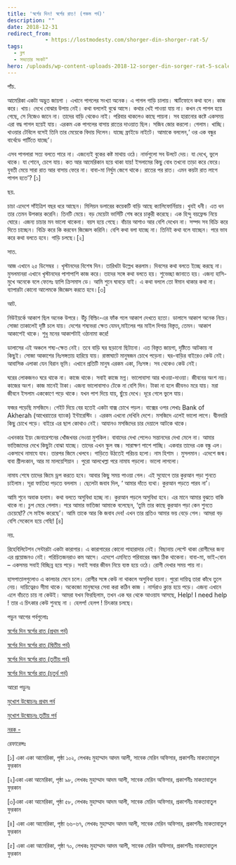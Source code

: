 ```yaml
---
title: 'স্বর্গের দিন! স্বর্গের রাত! (পঞ্চম পর্ব)'
description: ""
date: 2018-12-31
redirect_from: 
            - https://lostmodesty.com/shorger-din-shorger-rat-5/
tags: 
  - ব্লগ
  - সভ্যতার সংকট"
hero: /uploads/wp-content-uploads-2018-12-sorger-din-sorger-rat-5-scaled.jpg
---
```

পাঁচ.

আমেরিকা একটা অদ্ভুত জায়গা । এখানে পাগলের সংখ্যা অনেক। এ পাগল গাড়ি চালায়। স্মার্টফোনে কথা বলে। কাজ করে। খায়। দেখে বোঝার উপায় নেই। কথা বললেই বুঝে আসে। কথার খেই পাওয়া যায় না। কখন যে পাগল হয়ে গেছে, সে নিজেও জানে না। তাদের বাড়ি থেকেও নাই। পরিবার থাকলেও কাছে পায়না। সব হারানোর কষ্টে একসময় এরা বদ্ধ পাগল হয়েই যায়। এরকম এক পাগলের বাসায় রাতের দাওয়াত ছিল। সজিব জোর করলো। গেলাম। খাচ্ছি। খাওয়ার টেবিলে বসেই তিনি তার মেয়েকে বিদায় দিলেন। যাচ্ছে ফ্রাইডে নাইটে। আমাকে বললেন,‘ ওর এক বন্ধুর বার্থেডে পার্টিতে যাচ্ছে’।

এসব পাগলারা সত্য বলতে পারে না। এজন্যেই বুকের কষ্ট মাথায় ওঠে। নার্ভগুলো সব উলটে দেয়। যা দেখে, ভুলে থাকে। যা শোনে, চেপে যায়। কত আর আমেরিকান হয়ে থাকা যায়! ইসলামের কিছু বোধ তখনো তাড়া করে ফেরে। যুবতী মেয়ে সারা রাত আর বাসায় ফেরে না। বাবা-মা নির্ঘুম জেগে থাকে। রাতের পর রাত। এমন কয়টা রাত লাগে পাগল হতে’? \[১]

ছয়.

চাচা এদেশে সাঁইত্রিশ বছর ধরে আছেন। মিলিয়ন ডলারের কয়েকটি বাড়ি আছে ক্যালিফোর্নিয়ায়। খুবই ধনী। এত ধন তার তেমন উপকার করেনি। তিনটি মেয়ে। বড় মেয়েটা ভার্সিটি শেষ করে চাকুরী করেছে। এক হিন্দু বয়ফ্রেন্ড নিয়ে ঘোরে। এজন্য চাচার মন ভালো থাকেনা। বয়স হয়ে গেছে। বাঁচার আশাও আর বেশি দেখেন না। সম্পদ সব বিক্রি করে দিতে চাচ্ছেন। বিক্রি করে কি করবেন জিজ্ঞেস করিনি। বেশি কথা বলা যাচ্ছে না। তিনিই কথা বলে যাচ্ছেন। পরে ভাব করে কথা বলতে হবে। গাড়ি চলছে।\[২]

সাত.

আজ এখানে ২৫ ডিসেম্বর । খৃস্টানদের বিশেষ দিন। তারিখটা উল্লেখ করলাম। দিবসের কথা বলতে ইচ্ছে করছে না। মুসলমানরা এখানে খৃস্টানদের পাশাপাশি কাজ করে। তাদের সঙ্গে কথা বলতে হয়। শুভেচ্ছা জানাতে হয়। এজন্য হাসি-মুখে অনেকে বলে ফেলেঃ হ্যাপি ক্রিসমাস ডে। আমি শুনে ঘাবড়ে যাই। এ কথা বললে তো ঈমান থাকার কথা না। ব্যাপারটা কোনো আলেমকে জিজ্ঞেস করতে হবে।\[৩]

আট.

নিউইয়র্কে আকাশ ছিল অনেক উপরে। উঁচু বিল্ডিং-এর ফাঁক গলে আকাশ দেখতে হতো। ডালাসে আকাশ অনেক নিচে। সোজা তাকালেই দৃষ্টি চলে যায়। দেশের শষ্যভরা ক্ষেত যেমন,মাইলের পর মাইল দিগন্ত বিস্তৃত, তেমন। আকাশ আকাশেই থাকে। শুধু মনের আকাশটাই ওঠানামা করে!

ডালাসের এই অঞ্চলে শষ্য-ক্ষেত নেই। তবে বাড়ি ঘর ছড়ানো ছিটানো। এত বিস্তৃত জায়গা, দৃষ্টিতে আটকায় না কিছুই। সোজা আকাশের নিঃসঙ্গতায় হারিয়ে যায়। রাস্তাঘাটে মানুষজন চোখে পড়েনা। ঘর-বাড়ির বাইরেও কেউ নেই। আবাসিক এলাকা যেন বিরান ভূমি। এখানে প্রতিটি মানুষ এরকম একা, নিঃসঙ্গ। সব থেকেও কেউ নেই।

ঘরের লোকজনও ঘরে থাকে না। কাজে থাকে। সবাই কাজে মগ্ন। ভালোবাসা আর খাওয়া-দাওয়া। জীবনের অংশ নয়। কাজের অংশ। কাজ মানেই টাকা। এজন্য ভালোবাসাও টেকে না বেশি দিন। টাকা না হলে জীবনও মরে যায়। মরা জীবনে ইসলাম এককোণে পড়ে থাকে। যখন পাশ দিয়ে যায়, ছুঁয়ে দেখে। দূরে গেলে ভুলে যায়।

ফজর পড়েছি মসজিদে। গেইট দিয়ে বের হতেই একটা বাক্স চোখে পড়ল। বাক্সের ওপর লেখাঃ Bank of Akherah (আখেরাতের ব্যাংক) ইন্টারেস্টিং । এরকম এখনো দেখিনি দেশে। মসজিদে এলেই ভালো লাগে। দ্বীনদারি কিছু চোখে পড়ে। বাইরে এর ছাপ কোথাও নেই। আযানও মসজিদের চার দেয়ালে আটকে থাকে।

এখনকার ইয়ং জেনারেশনের খোঁজখবর নেওয়া মুশকিল। বাবাদের দেখা পেলেও সন্তানদের দেখা মেলে না। আমার ভাতিজাদের দেখে কিছুটা বোঝা যাচ্ছে। তাদের এখন স্কুল বন্ধ। সারাক্ষণ পাশে পাচ্ছি। একবার তাদের এক বন্ধু এল। একসাথে নামাযে যাব। তারপর জিমে খেলবে। গাড়িতে উঠতেই পরিচয় হলো। নাম হিশাম । মুসলমান। এদেশে জন্ম। বাবা শ্রীলংকান, আর মা মালয়েশিয়ান । পুরো আলখেল্লা পরে নামায পড়লো। ভালো লাগলো।

নামায শেষে তাদের জিমে ড্রপ করতে হবে। আবার কিছু সময় পাওয়া গেল। এই সুযোগে তার কুরআন পড়া শুনতে চাইলাম। সূরা ফাতিহা পড়তে বললাম । ছেলেটা জবাব দিল, ‘ আমার দাঁতে ব্যথা। কুরআন পড়তে পারব না’।

আমি শুনে অবাক হলাম। কথা বলতে অসুবিধা হচ্ছে না। কুরআন পড়লে অসুবিধা হবে। এর মানে আমার বুঝতে বাকি থাকে না। চুপ মেরে গেলাম। পরে আমার ভাতিজা আমাকে বলেছেন, ‘তুমি তার কাছে কুরআন পড়া কেন শুনতে চেয়েছোঁ? সে মাইন্ড করেছে’। আমি তাকে আর কি জবাব দেব! এখন তার প্রতিও আমার ভয় বেড়ে গেল। আমরা বড় বেশি সেকেলে হয়ে গেছি! \[৪]

নয়.

রিহেবিলিটেশন সেন্টারটা একটা কারাগার। এ কারাগারের কোনো পাহারাদার নেই। বিছানায় লেপ্টে থাকা রোগীদের জন্য এর প্রয়োজনও নেই। পরিচিতজনরাও কম আসে। এদেশে এমনিতে পরিবারের বন্ধন ঠিক থাকেনা। বাবা-মা, ভাই-বোন – একসময় সবাই বিচ্ছিন্ন হয়ে পড়ে। সবাই সবার জীবন নিয়ে ব্যস্ত হয়ে ওঠে। রোগী দেখার সময় পায় না।

হাসপাতালগুলোও এ কালচার মেনে চলে। রোগীর সঙ্গে কেউ না থাকলে অসুবিধা হয়না। পুরো দায়িত্ব তারা কাঁধে তুলে নেয়। দায়িত্বেরও সীমা থাকে। অকেজো মানুষদের সেবা করা কঠিন কাজ । নার্সরাও ক্লান্ত হয়ে পড়ে। এজন্য এখানে এলে বাঁচতে চায় না কেউই। আমরা যখন ফিরছিলাম, তখন এক ঘর থেকে আওয়ায আসছে, Help! I need help ! তার এ চিৎকার কেউ শুনছে না । হেলপ! হেলপ ! চিৎকার চলছে।

পড়ুন আগের পর্বগুলোঃ

[স্বর্গের দিন স্বর্গের রাত (প্রথম পর্ব)](https://lostmodesty.com/2018/11/%E0%A6%B8%E0%A7%8D%E0%A6%AC%E0%A6%B0%E0%A7%8D%E0%A6%97%E0%A7%87%E0%A6%B0-%E0%A6%A6%E0%A6%BF%E0%A6%A8-%E0%A6%B8%E0%A7%8D%E0%A6%AC%E0%A6%B0%E0%A7%8D%E0%A6%97%E0%A7%87%E0%A6%B0-%E0%A6%B0/)

[স্বর্গের দিন স্বর্গের রাত (দ্বিতীয় পর্ব)](https://cms.lostmodesty.com/2018/11/%E0%A6%B8%E0%A7%8D%E0%A6%AC%E0%A6%B0%E0%A7%8D%E0%A6%97%E0%A7%87%E0%A6%B0-%E0%A6%A6%E0%A6%BF%E0%A6%A8-%E0%A6%B8%E0%A7%8D%E0%A6%AC%E0%A6%B0%E0%A7%8D%E0%A6%97%E0%A7%87%E0%A6%B0-%E0%A6%B0%E0%A6%BE/)

[স্বর্গের দিন স্বর্গের রাত (তৃতীয় পর্ব)](https://cms.lostmodesty.com/2018/12/%E0%A6%B8%E0%A7%8D%E0%A6%AC%E0%A6%B0%E0%A7%8D%E0%A6%97%E0%A7%87%E0%A6%B0-%E0%A6%A6%E0%A6%BF%E0%A6%A8-%E0%A6%B8%E0%A7%8D%E0%A6%AC%E0%A6%B0%E0%A7%8D%E0%A6%97%E0%A7%87%E0%A6%B0-%E0%A6%B0%E0%A6%BE-2/)

[স্বর্গের দিন স্বর্গের রাত (চতুর্থ পর্ব)](https://cms.lostmodesty.com/2018/12/%E0%A6%B8%E0%A7%8D%E0%A6%AC%E0%A6%B0%E0%A7%8D%E0%A6%97%E0%A7%87%E0%A6%B0-%E0%A6%A6%E0%A6%BF%E0%A6%A8-%E0%A6%B8%E0%A7%8D%E0%A6%AC%E0%A6%B0%E0%A7%8D%E0%A6%97%E0%A7%87%E0%A6%B0-%E0%A6%B0%E0%A6%BE-3/)

আরো পড়ুনঃ

[মুখোশ উন্মোচনঃ প্রথম পর্ব](https://cms.lostmodesty.com/2018/09/%E0%A6%AE%E0%A7%81%E0%A6%96%E0%A7%8B%E0%A6%B6-%E0%A6%89%E0%A6%A8%E0%A7%8D%E0%A6%AE%E0%A7%8B%E0%A6%9A%E0%A6%A8%E0%A6%83-%E0%A6%AA%E0%A6%B0%E0%A7%8D%E0%A6%AC-%E0%A7%A7/)

[মুখোশ উন্মোচনঃ তৃতীয় পর্ব](https://cms.lostmodesty.com/2018/08/%E0%A6%AE%E0%A7%81%E0%A6%96%E0%A7%8B%E0%A6%B6-%E0%A6%89%E0%A6%A8%E0%A7%8D%E0%A6%AE%E0%A7%8B%E0%A6%9A%E0%A6%A8%E0%A6%83-%E0%A6%AA%E0%A6%B0%E0%A7%8D%E0%A6%AC-%E0%A6%A4%E0%A6%BF%E0%A6%A8-%E0%A6%AA/)

[নরক -](https://cms.lostmodesty.com/2018/08/%E0%A6%A8%E0%A6%B0%E0%A6%95/)

রেফারেন্সঃ

\[১] একা একা আমেরিকা, পৃষ্ঠা ১০২, লেখকঃ মুহাম্মাদ আদম আলী, সাবেক মেরিন অফিসার, প্রকাশনীঃ মাকতাবাতুল ফুরকান

\[২]একা একা আমেরিকা, পৃষ্ঠা ৯৮, লেখকঃ মুহাম্মাদ আদম আলী, সাবেক মেরিন অফিসার, প্রকাশনীঃ মাকতাবাতুল ফুরকান

\[৩]একা একা আমেরিকা, পৃষ্ঠা ৫৮, লেখকঃ মুহাম্মাদ আদম আলী, সাবেক মেরিন অফিসার, প্রকাশনীঃ মাকতাবাতুল ফুরকান

\[৪] একা একা আমেরিকা, পৃষ্ঠা ৬৬-৬৭, লেখকঃ মুহাম্মাদ আদম আলী, সাবেক মেরিন অফিসার, প্রকাশনীঃ মাকতাবাতুল ফুরকান

\[৫] একা একা আমেরিকা, পৃষ্ঠা ৭০, লেখকঃ মুহাম্মাদ আদম আলী, সাবেক মেরিন অফিসার, প্রকাশনীঃ মাকতাবাতুল ফুরকান
